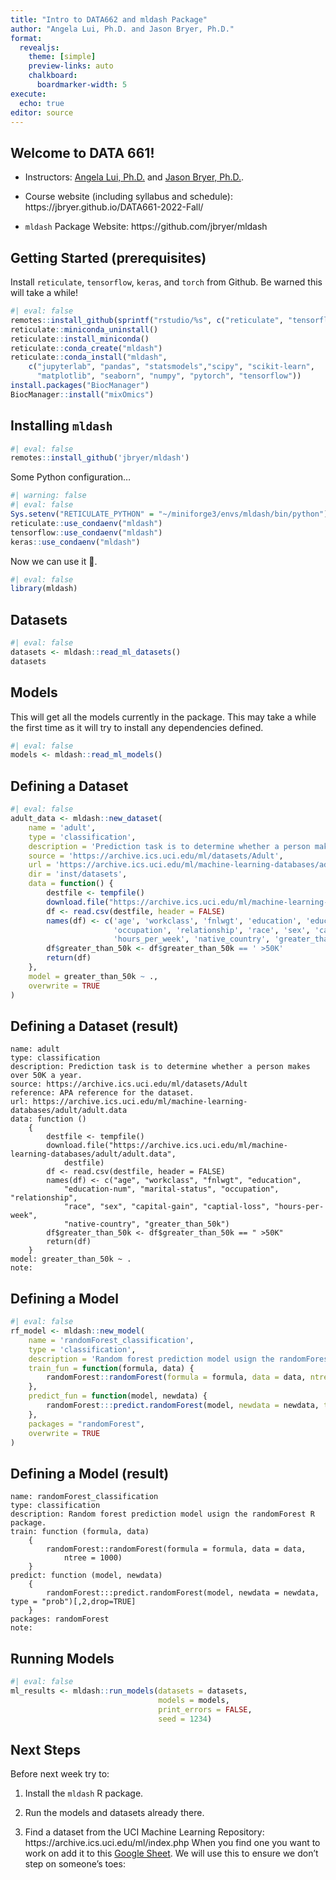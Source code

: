 ```yaml
---
title: "Intro to DATA662 and mldash Package"
author: "Angela Lui, Ph.D. and Jason Bryer, Ph.D."
format: 
  revealjs:
    theme: [simple]
    preview-links: auto
    chalkboard: 
      boardmarker-width: 5
execute:
  echo: true
editor: source
---
```


## Welcome to DATA 661!

-   Instructors: [Angela Lui, Ph.D.](mailto:angela.lui@cuny.edu) and [Jason Bryer, Ph.D.](mailto:jason.bryer@cuny.edu).

-   Course website (including syllabus and schedule): https://jbryer.github.io/DATA661-2022-Fall/

-   `mldash` Package Website: https://github.com/jbryer/mldash

## Getting Started (prerequisites)

Install `reticulate`, `tensorflow`, `keras`, and `torch` from Github. Be warned this will take a while!

```r
#| eval: false
remotes::install_github(sprintf("rstudio/%s", c("reticulate", "tensorflow", "keras", "torch")))
reticulate::miniconda_uninstall()
reticulate::install_miniconda()
reticulate::conda_create("mldash")
reticulate::conda_install("mldash",
	c("jupyterlab", "pandas", "statsmodels","scipy", "scikit-learn",
	  "matplotlib", "seaborn", "numpy", "pytorch", "tensorflow"))
install.packages("BiocManager")
BiocManager::install("mixOmics")
```

## Installing `mldash`

```r
#| eval: false
remotes::install_github('jbryer/mldash')
```

Some Python configuration...

```r
#| warning: false
#| eval: false
Sys.setenv("RETICULATE_PYTHON" = "~/miniforge3/envs/mldash/bin/python")
reticulate::use_condaenv("mldash")
tensorflow::use_condaenv("mldash")
keras::use_condaenv("mldash")
```

Now we can use it 🤞.

```r
#| eval: false
library(mldash)
```

## Datasets

```r
#| eval: false
datasets <- mldash::read_ml_datasets()
datasets
```

## Models

This will get all the models currently in the package. This may take a while the first time as it will try to install any dependencies defined.

```r
#| eval: false
models <- mldash::read_ml_models()
```

## Defining a Dataset

```r
#| eval: false
adult_data <- mldash::new_dataset(
	name = 'adult',
	type = 'classification',
	description = 'Prediction task is to determine whether a person makes over 50K a year.',
	source = 'https://archive.ics.uci.edu/ml/datasets/Adult',
	url = 'https://archive.ics.uci.edu/ml/machine-learning-databases/adult/adult.data',
	dir = 'inst/datasets',
	data = function() {
		destfile <- tempfile()
		download.file("https://archive.ics.uci.edu/ml/machine-learning-databases/adult/adult.data", destfile)
		df <- read.csv(destfile, header = FALSE)
		names(df) <- c('age', 'workclass', 'fnlwgt', 'education', 'education_num', 'marital_status',
					   'occupation', 'relationship', 'race', 'sex', 'capital_gain', 'captial_loss',
					   'hours_per_week', 'native_country', 'greater_than_50k')
		df$greater_than_50k <- df$greater_than_50k == ' >50K'
		return(df)
	},
	model = greater_than_50k ~ .,
	overwrite = TRUE
)
```

## Defining a Dataset (result)

```
name: adult
type: classification
description: Prediction task is to determine whether a person makes over 50K a year.
source: https://archive.ics.uci.edu/ml/datasets/Adult
reference: APA reference for the dataset.
url: https://archive.ics.uci.edu/ml/machine-learning-databases/adult/adult.data
data: function () 
    {
        destfile <- tempfile()
        download.file("https://archive.ics.uci.edu/ml/machine-learning-databases/adult/adult.data", 
            destfile)
        df <- read.csv(destfile, header = FALSE)
        names(df) <- c("age", "workclass", "fnlwgt", "education", 
            "education-num", "marital-status", "occupation", "relationship", 
            "race", "sex", "capital-gain", "captial-loss", "hours-per-week", 
            "native-country", "greater_than_50k")
        df$greater_than_50k <- df$greater_than_50k == " >50K"
        return(df)
    }
model: greater_than_50k ~ .
note:
```

## Defining a Model

```r
#| eval: false
rf_model <- mldash::new_model(
	name = 'randomForest_classification',
	type = 'classification',
	description = 'Random forest prediction model usign the randomForest R package.',
	train_fun = function(formula, data) {
		randomForest::randomForest(formula = formula, data = data, ntree = 1000)
	},
	predict_fun = function(model, newdata) {
	    randomForest:::predict.randomForest(model, newdata = newdata, type = "prob")[,2,drop=TRUE]
	},
	packages = "randomForest",
	overwrite = TRUE
)
```

## Defining a Model (result)

```
name: randomForest_classification
type: classification
description: Random forest prediction model usign the randomForest R package.
train: function (formula, data)
    {
        randomForest::randomForest(formula = formula, data = data,
            ntree = 1000)
    }
predict: function (model, newdata)
    {
        randomForest:::predict.randomForest(model, newdata = newdata, type = "prob")[,2,drop=TRUE]
    }
packages: randomForest
note:
```

## Running Models

```r
#| eval: false
ml_results <- mldash::run_models(datasets = datasets, 
								 models = models,
								 print_errors = FALSE, 
								 seed = 1234)
```

## Next Steps

Before next week try to:

1.  Install the `mldash` R package.

2.  Run the models and datasets already there.

3.  Find a dataset from the UCI Machine Learning Repository: https://archive.ics.uci.edu/ml/index.php When you find one you want to work on add it to this [Google Sheet](https://docs.google.com/spreadsheets/d/1z7z5AiDIB9ImBduoLR0-Ycvvtv-nRfAtPbNXAoogIz4/edit?usp=sharing). We will use this to ensure we don't step on someone's toes:
